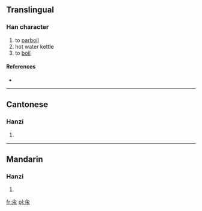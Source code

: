 ==Translingual==

===Han character===
{{Han char|rn=85|rad=水|as=02|sn=6|four=8023<sub>2</sub>|canj=人水 (OE), X人水 (XOE)}}

# to [[parboil]]
# hot water kettle
# to [[boil]]

====References====
* {{Han ref|kx=0604.091|dkj=17100|hdz=31547.040|uh=6C46|ud=27718|bh=C9F8|bd=51704}}

----

==Cantonese==

===Hanzi===
{{yue-hanzi|jyut=|y=tan2}}

# {{defn|Cantonese|sort=水02}}

----

==Mandarin==

===Hanzi===
{{cmn-hanzi|pin=[[cuān]] ([[cuan1]])|wg=ts'uan<sup>1</sup>}}

# {{defn|Mandarin|sort=水02}}

[[fr:汆]]
[[pl:汆]]